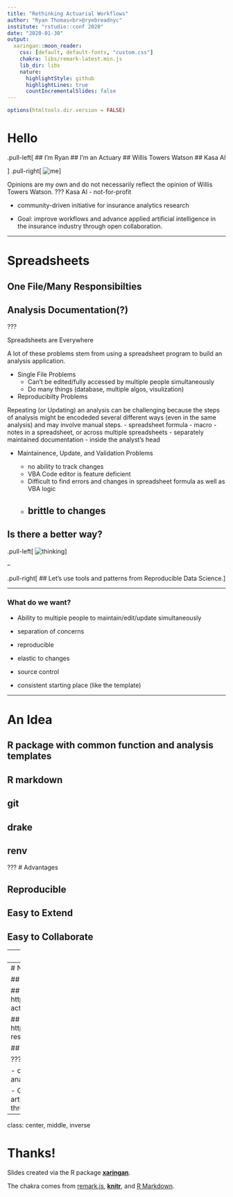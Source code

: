```yaml
---
title: "Rethinking Actuarial Workflows"
author: "Ryan Thomas<br>@ryebreadnyc"
institute: "rstudio::conf 2020"
date: "2020-01-30"
output:
  xaringan::moon_reader:
    css: [default, default-fonts, "custom.css"]
    chakra: libs/remark-latest.min.js
    lib_dir: libs
    nature:
      highlightStyle: github
      highlightLines: true
      countIncrementalSlides: false
---
```

```r
options(htmltools.dir.version = FALSE)
```

# Hello
.pull-left[
 ## I'm Ryan
 ## I'm an Actuary
 ## Willis Towers Watson
 ## Kasa AI

]
.pull-right[
![me](images/hello_emoji.png)
]



Opinions are my own and do not necessarily reflect the opinion of Willis Towers Watson.
???
Kasa AI 
 - not-for-profit
 
 - community-driven initiative for insurance analytics research
 
 - Goal: improve workflows and advance applied artificial intelligence in the insurance industry through open collaboration.

---

# Spreadsheets

## One File/Many Responsibilties

## Analysis Documentation(?)

???

Spreadsheets are Everywhere

A lot of these problems stem from using a spreadsheet program to build
an analysis application.

* Single File Problems
  - Can't be edited/fully accessed by multiple people simultaneously
  - Do many things (database, multiple algos, visulization)
  
* Reproducibilty Problems

Repeating (or Updating) an analysis can be challenging because the steps of
analysis might be encodeded several different ways (even in the same analysis) 
and may involve manual steps.
  - spreadsheet formula
  - macro 
  - notes in a spreadsheet, or across multiple spreadsheets
  - separately maintained documentation
  - inside the analyst's head

* Maintainence, Update, and Validation Problems

  - no ability to track changes
  - VBA Code editor is feature deficient
  - Difficult to find errors and changes in spreadsheet formula as well as VBA logic
  - brittle to changes
---

## Is there a better way?

.pull-left[
![thinking](images/Emoji_Icon_-_Thinking.png)
]

--

.pull-right[
## Let's use tools and patterns from Reproducible Data Science.
]

---

### What do we want?

* Ability to multiple people to maintain/edit/update simultaneously

* separation of concerns

* reproducible

* elastic to changes

* source control

* consistent starting place (like the template)

---

# An Idea

## R package with common function and analysis templates

## R markdown

## git

## drake

## renv

???
# Advantages

## Reproducible

## Easy to Extend

## Easy to Collaborate

---
class: center, inverse, middle

# Demo

???

## directory structure
## show changing assumptions

---
# Next Steps

## Feedback and/or contribution appreciated

## Slides: https://ryanthomasr.com/talks/rethinking-actuarialworkflows

## Example repo: https://github.com/actuarialvoodoo/reproducible-reserving

## Kasa AI: [https://kasa.ai](https://kasa.ai)

???
Kasa AI 
 - not-for-profit
 
 - community-driven initiative for insurance analytics research
 
 - Goal: improve workflows and advance applied artificial intelligence in the insurance industry through open collaboration.

---
class: center, middle, inverse

# Thanks!

Slides created via the R package [**xaringan**](https://github.com/yihui/xaringan).

The chakra comes from [remark.js](https://remarkjs.com), [**knitr**](http://yihui.name/knitr), and [R Markdown](https://rmarkdown.rstudio.com).
